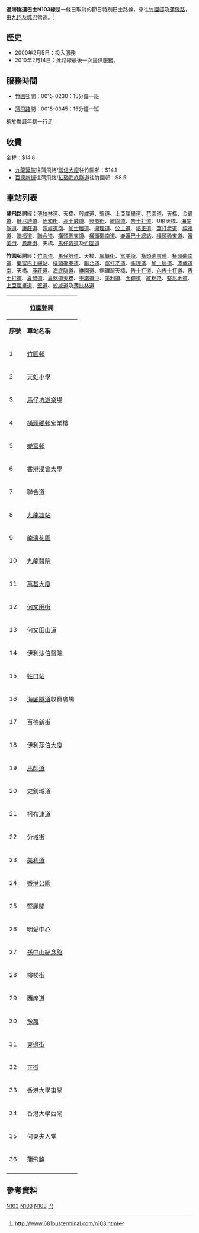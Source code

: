 {{公共汽車路線基礎資訊
|路線名稱             = 過海隧道巴士N103線
|外文名稱             = Cross Harbour Tunnel Route N103
|外文語言             = 
|路線通稱             = 
|經營者               = 九巴
|經營者二             = 城巴
|所屬車廠             = 九巴：九龍灣車廠
|全程行車時間         = 70分鐘
|全程行駛里程         = 19.4公里
|起點站               =[[竹園邨|竹園邨]]
|途經地點             =[[香港大學|香港大學]]、[[半山區|半山區]]、[[灣仔|灣仔]]、[[銅鑼灣|銅鑼灣]]、[[何文田|何文田]]、[[九龍塘|九龍塘]]及[[樂富|樂富]]
|終點站               =[[蒲飛路|蒲飛路]]
|起點站服務時間       = 袛於農曆年初一行走：0015-0230
|終點站服務時間       = 袛於農曆年初一行走：0015-0345
|班次頻率             = 15分鐘一班
|服務時間以外替代路線 = [[過海隧道巴士103線|103]]
|全程收費 =$14.8
| 去程分段收費站點     = 過海底隧道後：$8.5
| 回程分段收費站點     = 過海底隧道後：$8.5
| 主要競爭交通         =[[港鐵|港鐵]]
}}

'''過海隧道巴士N103線'''是一條已取消的節日特別巴士路線，來往[[竹園邨|竹園邨]]及[[蒲飛路|蒲飛路]]，由[[九巴|九巴]]及[[城巴|城巴]]營運。<ref>http://www.681busterminal.com/n103.html</ref>

==歷史==
*2000年2月5日：投入服務
*2010年2月14日：此路線最後一次提供服務。
==服務時間==
*[[竹園邨|竹園邨]]開：0015-0230：15分鐘一班

*[[蒲飛路|蒲飛路]]開：0015-0345：15分鐘一班

袛於農曆年初一行走
==收費==
全程：$14.8
*[[九龍醫院|九龍醫院]]往蒲飛路/[[熙信大廈|熙信大廈]]往竹園邨：$14.1
*[[百德新街|百德新街]]往蒲飛路/[[海底隧道_(香港)|紅磡海底隧道]]往竹園邨：$8.5

==車站列表==
'''蒲飛路開'''經：[[薄扶林道|薄扶林道]]、天橋、[[般咸道|般咸道]]、[[堅道|堅道]]、[[上亞厘畢道|上亞厘畢道]]、[[花園道|花園道]]、[[天橋|天橋]]、[[金鐘道|金鐘道]]、[[軒尼詩道|軒尼詩道]]、[[怡和街|怡和街]]、[[高士威道|高士威道]]、[[興發街|興發街]]、[[維園道|維園道]]、[[告士打道|告士打道]]、U形天橋、[[海底隧道|海底隧道]]、[[康莊道|康莊道]]、[[漆咸道南|漆咸道南]]、[[加士居道|加士居道]]、[[衛理道|衛理道]]、[[公主道|公主道]]、[[培正道|培正道]]、[[窩打老道|窩打老道]]、[[禧福道|禧福道]]、[[聯福道|聯福道]]、[[聯合道|聯合道]]、[[橫頭磡東道|橫頭磡東道]]、[[橫頭磡南道|橫頭磡南道]]、[[樂富總站|樂富巴士總站]]、[[橫頭磡東道|橫頭磡東道]]、[[富美街|富美街]]、[[鳳舞街|鳳舞街]]、天橋、[[馬仔坑道|馬仔坑道]]及[[竹園道|竹園道]]

'''竹園邨開'''經：[[竹園道|竹園道]]、[[馬仔坑道|馬仔坑道]]、天橋、[[鳳舞街|鳳舞街]]、[[富美街|富美街]]、[[橫頭磡東道|橫頭磡東道]]、[[橫頭磡南道|橫頭磡南道]]、[[樂富巴士總站|樂富巴士總站]]、[[橫頭磡東道|橫頭磡東道]]、[[聯合道|聯合道]]、[[窩打老道|窩打老道]]、[[衞理道|衞理道]]、[[加士居道|加士居道]]、[[漆咸道南|漆咸道南]]、天橋、[[康莊道|康莊道]]、[[海底隧道|海底隧道]]、[[維園道|維園道]]、銅鑼灣天橋、[[告士打道|告士打道]]、[[內告士打道|內告士打道]]、[[告士打道|告士打道]]、[[夏慤道|夏慤道]]、[[夏慤道天橋|夏慤道天橋]]、[[干諾道中|干諾道中]]、[[美利道|美利道]]、[[金鐘道|金鐘道]]、[[紅棉路|紅棉路]]、[[堅尼地道|堅尼地道]]、[[上亞厘畢道|上亞厘畢道]]、[[堅道|堅道]]、[[般咸道|般咸道]]及[[薄扶林道|薄扶林道]]

{|class="wikitable" style="text-align: center"
!colspan=3|[[竹園邨|竹園邨]]開!!colspan=3|[[蒲飛路|蒲飛路]]開
|-
!'''序號'''!!'''車站名稱'''!!'''位置'''!!'''序號'''!!'''車站名稱'''!!'''位置'''
|- 
|1||[[竹園邨|竹園邨]]||[[竹園邨巴士總站|竹園邨巴士總站]]||1||[[蒲飛路|蒲飛路]]||[[蒲飛路巴士總站|蒲飛路巴士總站]]
|-
|2||[[浸信會天虹小學|天虹小學]]||[[竹園道|竹園道]]||2||[[何東夫人紀念堂|何東夫人堂]]||rowspan=2|[[薄扶林道|薄扶林道]]
|-
|3||[[馬仔坑遊樂場|馬仔坑遊樂場]]||[[馬仔坑道|馬仔坑道]]||3||[[香港潮商學校|香港潮商學校]]
|-
|4||[[橫頭磡邨|橫頭磡邨]]宏業樓||[[富美街|富美街]]||4||[[英皇書院|英皇書院]]||rowspan=5|[[般咸道|般咸道]]
|-
|5||[[樂富邨|樂富邨]]||[[樂富巴士總站|樂富巴士總站]]||5||[[寧養台|寧養台]]
|-
|6||[[香港浸會大學|香港浸會大學]]||[[聯合道|聯合道]]||6||[[東邊街|東邊街]]
|-
|7||聯合道||rowspan=6|[[窩打老道|窩打老道]]||7||[[高街|高街]]
|-
|8||[[九龍塘站_(香港)|九龍塘站]]||8||[[醫院道|醫院道]]
|-
|9||[[龍濤花園|龍濤花園]]||9||[[樓梯街|樓梯街]]||rowspan=3|[[堅道|堅道]]
|-
|10||[[九龍醫院|九龍醫院]]||10||[[鴨巴甸街|鴨巴甸街]]
|-
|11||[[萬基大廈|萬基大廈]]||11||[[明愛中心|明愛中心]]
|-
|12||[[何文田街|何文田街]]||12||[[香港禮賓府|香港禮賓府]]||[[上亞厘畢道|上亞厘畢道]]
|-
|13||[[何文田山道|何文田山道]]||rowspan=2|[[衛理道|衛理道]]||13||[[聖約翰座堂|聖約翰座堂]]||[[花園道|花園道]]
|-
|14||[[伊利沙伯醫院|伊利沙伯醫院]]||14||[[金鐘站|金鐘站]]||[[金鐘道|金鐘道]]
|-
|15||[[香港理工大學#第八期校園_（Z座）|牲口站]]||[[漆咸道南|漆咸道南]]||15||[[熙信大廈|熙信大廈]]||rowspan=5|[[軒尼詩道|軒尼詩道]]
|-
|16||[[海底隧道_(香港)|海底隧道]]收費廣場||[[康莊道|康莊道]]||16||[[柯布連道|柯布連道]]
|-
|17||[[百德新街|百德新街]]||rowspan=6|[[告士打道|告士打道]]||17||[[史釗域道|史釗域道]]
|-
|18||[[伊利莎伯大廈|伊利莎伯大廈]]||18||[[杜老誌道|杜老誌道]]
|-
|19||[[馬師道|馬師道]]||19||[[香港消防局列表#港島灣仔區|灣仔消防局]]
|-
|20||史釗域道||20||百德新街||[[怡和街|怡和街]]
|-
|21||柯布連道||21||[[維多利亞公園|維多利亞公園]]||[[高士威道|高士威道]]
|-
|22||[[分域街|分域街]]||22||colspan=2|[[興發街|興發街]]
|-
|23||colspan=2|[[美利道|美利道]]||23||[[景隆街|景隆街]]||告士打道
|-
|24||[[香港公園|香港公園]]||[[紅棉路|紅棉路]]||24||海底隧道收費廣場||康莊道
|-
|25||[[堅麗閣|堅麗閣]]||[[堅尼地道|堅尼地道]]||25||伊利沙伯醫院||衛理道
|-
|26||明愛中心||rowspan=4|堅道||26||[[愛民邨|嘉輝台]]||rowspan=2|[[公主道|公主道]]
|-
|27||[[孫中山紀念館_(香港)|孫中山紀念館]]||27||[[醫療輔助隊總部|醫療輔助隊總部]]
|-
|28||樓梯街||28||[[九龍維景酒店|九龍維景酒店]]||rowspan=4|窩打老道
|-
|29||[[西摩道|西摩道]]||29||[[聖佐治大廈_(窩打老道)|聖佐治大廈]]
|-
|30||[[豫苑|豫苑]]||rowspan=4|般咸道||30||[[九龍塘會|九龍塘會]]
|-
|31||[[東邊街|東邊街]]||31||[[基督中心堂|基督中心堂]]
|-
|32||[[正街|正街]]||32||colspan=2|[[禧福道|禧福道]]
|-
|33||[[香港大學|香港大學]]東閘||33||[[天保民學校|天保民學校]]||rowspan=2|[[聯福道|聯福道]]
|-
|34||香港大學西閘||rowspan=2|薄扶林道||34||香港浸會大學
|-
|35||何東夫人堂||35||[[富強苑|富強苑]]||rowspan=2|聯合道
|-
|36||蒲飛路||蒲飛路巴士總站||36||[[樂富廣場|樂富廣場]]
|-
|colspan=3 rowspan=4| ||37||樂富邨||樂富巴士總站
|-
|38||[[天宏苑|天宏苑]]||馬仔坑道
|-
|39||天虹小學||竹園道
|-
|40||colspan=2|竹園邨巴士總站
|}

==參考資料==
<references />
[[Category:已取消過海隧道巴士路線|N103]]
[[Category:已取消九龍巴士路線|N103]]
[[Category:已取消城巴路線|N103]]
[[Category:2010年香港廢除|巴]]